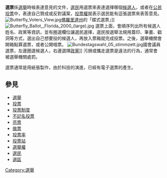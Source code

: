 {{投票}}
'''選票'''係[[選舉|選舉]]時候表達意見的文件，[[選民|選民]]用選票來表達選擇哪個[[候選人|候選人]]，或者在[[公民投票|公民投票]]中，表達自己贊成或反對議案，[[投票權|投票權]]就表示選民能有這張選票來表答意見。
[[File:Butterfly_Voters_View.jpg|thumb]][[佛羅里達州|佛羅里達州]]的「蝶式選票」]]
[[File:Butterfly_Ballot,_Florida_2000_(large).jpg|thumb]]
選票上面，會順序列出所有候選人姓名、政黨等資訊，並有圈選欄位讓選民選擇，選民按選舉法規用蓋印、筆畫、戳洞等方式，選出自己想要投的候選人，再放入票箱就完成投票。之後，選舉機關會開箱點算選票，或者公開唱票。
[[File:Bundestagswahl_05_stimmzett.jpg|thumb]]國會議員選票，左邊圈選候選人，右邊選擇[[政黨|政黨]]]]
污損或攜走選票是違法的行為，通常會被選舉機關處罰。

選票通常是用紙張製作，由於科技的演進，已經有電子選票的產生。

==參見==
* [[選舉|選舉]]
* [[投票|投票]]
* [[投票制度|投票制度]]
* [[不記名投票|不記名投票]]
* [[亮票|亮票]]
* [[做票|做票]]
* [[投票率|投票率]]
* [[投票站|投票站]]
* [[選舉權|選舉權]]
* [[選民|選民]]
* [[選區|選區]]

[[Category:選舉|Category:選舉]]